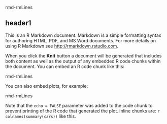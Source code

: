 <!--rmd_metadata
title: "Untitled"
output: html_document
rmd_metadata-->
rmd-rmLines

header1
-------

This is an R Markdown document. Markdown is a simple formatting syntax for authoring HTML, PDF, and MS Word documents. For more details on using R Markdown see <http://rmarkdown.rstudio.com>.

When you click the **Knit** button a document will be generated that includes both content as well as the output of any embedded R code chunks within the document. You can embed an R code chunk like this:

<!--begin.keepcode```{r}
summary(cars)
```end.keepcode-->
rmd-rmLines

You can also embed plots, for example:

<!--begin.keepcode```{r, echo=FALSE}
plot(cars)
```end.keepcode-->
rmd-rmLines

Note that the `echo = FALSE` parameter was added to the code chunk to prevent printing of the R code that generated the plot. Inline chunks are: `r colnames(summary(cars))` like this.

